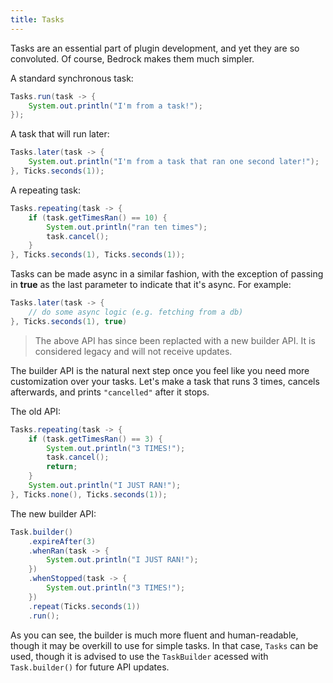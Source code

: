 ```yaml
---
title: Tasks
---
```


Tasks are an essential part of plugin development, and yet they are so convoluted. Of course, Bedrock makes them much
simpler.

A standard synchronous task:

```java
Tasks.run(task -> {
    System.out.println("I'm from a task!");
});
```

A task that will run later:

```java
Tasks.later(task -> {
    System.out.println("I'm from a task that ran one second later!");
}, Ticks.seconds(1));
```

A repeating task:

```java
Tasks.repeating(task -> {
    if (task.getTimesRan() == 10) {
        System.out.println("ran ten times");
        task.cancel();
    }
}, Ticks.seconds(1), Ticks.seconds(1));

```

Tasks can be made async in a similar fashion, with the exception of passing in **true** as the last parameter to indicate that it's async.
For example:

```java
Tasks.later(task -> {
    // do some async logic (e.g. fetching from a db)
}, Ticks.seconds(1), true)
```

> The above API has since been replacted with a new builder API. It is considered legacy and will not receive updates.

The builder API is the natural next step once you feel like you need more customization over your tasks.
Let's make a task that runs 3 times, cancels afterwards, and prints `"cancelled"` after it stops.

The old API:

```java
Tasks.repeating(task -> {
    if (task.getTimesRan() == 3) {
        System.out.println("3 TIMES!");
        task.cancel();
        return;
    }
    System.out.println("I JUST RAN!");
}, Ticks.none(), Ticks.seconds(1));
```

The new builder API:

```java
Task.builder()
    .expireAfter(3)
    .whenRan(task -> {
        System.out.println("I JUST RAN!");
    })
    .whenStopped(task -> {
        System.out.println("3 TIMES!");
    })
    .repeat(Ticks.seconds(1))
    .run();
```

As you can see, the builder is much more fluent and human-readable, though it may
be overkill to use for simple tasks. In that case, `Tasks` can be used, though
it is advised to use the `TaskBuilder` acessed with `Task.builder()` for
future API updates.
